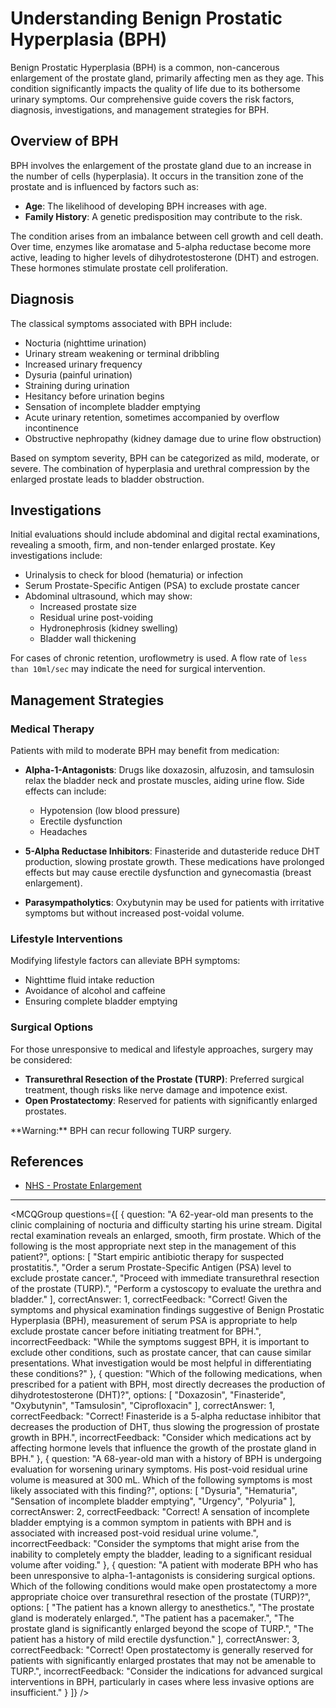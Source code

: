 
# Understanding Benign Prostatic Hyperplasia (BPH)

Benign Prostatic Hyperplasia (BPH) is a common, non-cancerous enlargement of the prostate gland, primarily affecting men as they age. This condition significantly impacts the quality of life due to its bothersome urinary symptoms. Our comprehensive guide covers the risk factors, diagnosis, investigations, and management strategies for BPH.

## Overview of BPH

BPH involves the enlargement of the prostate gland due to an increase in the number of cells (hyperplasia). It occurs in the transition zone of the prostate and is influenced by factors such as:

- **Age**: The likelihood of developing BPH increases with age.
- **Family History**: A genetic predisposition may contribute to the risk.

The condition arises from an imbalance between cell growth and cell death. Over time, enzymes like aromatase and 5-alpha reductase become more active, leading to higher levels of dihydrotestosterone (DHT) and estrogen. These hormones stimulate prostate cell proliferation.

## Diagnosis

The classical symptoms associated with BPH include:

- Nocturia (nighttime urination)
- Urinary stream weakening or terminal dribbling
- Increased urinary frequency
- Dysuria (painful urination)
- Straining during urination
- Hesitancy before urination begins
- Sensation of incomplete bladder emptying
- Acute urinary retention, sometimes accompanied by overflow incontinence
- Obstructive nephropathy (kidney damage due to urine flow obstruction)

Based on symptom severity, BPH can be categorized as mild, moderate, or severe. The combination of hyperplasia and urethral compression by the enlarged prostate leads to bladder obstruction.

## Investigations

Initial evaluations should include abdominal and digital rectal examinations, revealing a smooth, firm, and non-tender enlarged prostate. Key investigations include:

- Urinalysis to check for blood (hematuria) or infection
- Serum Prostate-Specific Antigen (PSA) to exclude prostate cancer
- Abdominal ultrasound, which may show:
  - Increased prostate size
  - Residual urine post-voiding
  - Hydronephrosis (kidney swelling)
  - Bladder wall thickening

For cases of chronic retention, uroflowmetry is used. A flow rate of `less than 10ml/sec` may indicate the need for surgical intervention.

## Management Strategies

### Medical Therapy

Patients with mild to moderate BPH may benefit from medication:

- **Alpha-1-Antagonists**: Drugs like doxazosin, alfuzosin, and tamsulosin relax the bladder neck and prostate muscles, aiding urine flow. Side effects can include:

  - Hypotension (low blood pressure)
  - Erectile dysfunction
  - Headaches

- **5-Alpha Reductase Inhibitors**: Finasteride and dutasteride reduce DHT production, slowing prostate growth. These medications have prolonged effects but may cause erectile dysfunction and gynecomastia (breast enlargement).

- **Parasympatholytics**: Oxybutynin may be used for patients with irritative symptoms but without increased post-voidal volume.

### Lifestyle Interventions

Modifying lifestyle factors can alleviate BPH symptoms:

- Nighttime fluid intake reduction
- Avoidance of alcohol and caffeine
- Ensuring complete bladder emptying

### Surgical Options

For those unresponsive to medical and lifestyle approaches, surgery may be considered:

- **Transurethral Resection of the Prostate (TURP)**: Preferred surgical treatment, though risks like nerve damage and impotence exist.
- **Open Prostatectomy**: Reserved for patients with significantly enlarged prostates.

<Callout emoji="⚠️">
**Warning:** BPH can recur following TURP surgery.
</Callout>

## References

- [NHS - Prostate Enlargement](https://www.nhs.uk/conditions/prostate-enlargement/)

---

<MCQGroup questions={[
  {
    question: "A 62-year-old man presents to the clinic complaining of nocturia and difficulty starting his urine stream. Digital rectal examination reveals an enlarged, smooth, firm prostate. Which of the following is the most appropriate next step in the management of this patient?",
    options: [
      "Start empiric antibiotic therapy for suspected prostatitis.",
      "Order a serum Prostate-Specific Antigen (PSA) level to exclude prostate cancer.",
      "Proceed with immediate transurethral resection of the prostate (TURP).",
      "Perform a cystoscopy to evaluate the urethra and bladder."
    ],
    correctAnswer: 1,
    correctFeedback: "Correct! Given the symptoms and physical examination findings suggestive of Benign Prostatic Hyperplasia (BPH), measurement of serum PSA is appropriate to help exclude prostate cancer before initiating treatment for BPH.",
    incorrectFeedback: "While the symptoms suggest BPH, it is important to exclude other conditions, such as prostate cancer, that can cause similar presentations. What investigation would be most helpful in differentiating these conditions?"
  },
  {
    question: "Which of the following medications, when prescribed for a patient with BPH, most directly decreases the production of dihydrotestosterone (DHT)?",
    options: [
      "Doxazosin",
      "Finasteride",
      "Oxybutynin",
      "Tamsulosin",
      "Ciprofloxacin"
    ],
    correctAnswer: 1,
    correctFeedback: "Correct! Finasteride is a 5-alpha reductase inhibitor that decreases the production of DHT, thus slowing the progression of prostate growth in BPH.",
    incorrectFeedback: "Consider which medications act by affecting hormone levels that influence the growth of the prostate gland in BPH."
  },
  {
    question: "A 68-year-old man with a history of BPH is undergoing evaluation for worsening urinary symptoms. His post-void residual urine volume is measured at 300 mL. Which of the following symptoms is most likely associated with this finding?",
    options: [
      "Dysuria",
      "Hematuria",
      "Sensation of incomplete bladder emptying",
      "Urgency",
      "Polyuria"
    ],
    correctAnswer: 2,
    correctFeedback: "Correct! A sensation of incomplete bladder emptying is a common symptom in patients with BPH and is associated with increased post-void residual urine volume.",
    incorrectFeedback: "Consider the symptoms that might arise from the inability to completely empty the bladder, leading to a significant residual volume after voiding."
  },
  {
    question: "A patient with moderate BPH who has been unresponsive to alpha-1-antagonists is considering surgical options. Which of the following conditions would make open prostatectomy a more appropriate choice over transurethral resection of the prostate (TURP)?",
    options: [
      "The patient has a known allergy to anesthetics.",
      "The prostate gland is moderately enlarged.",
      "The patient has a pacemaker.",
      "The prostate gland is significantly enlarged beyond the scope of TURP.",
      "The patient has a history of mild erectile dysfunction."
    ],
    correctAnswer: 3,
    correctFeedback: "Correct! Open prostatectomy is generally reserved for patients with significantly enlarged prostates that may not be amenable to TURP.",
    incorrectFeedback: "Consider the indications for advanced surgical interventions in BPH, particularly in cases where less invasive options are insufficient."
  }
]} />